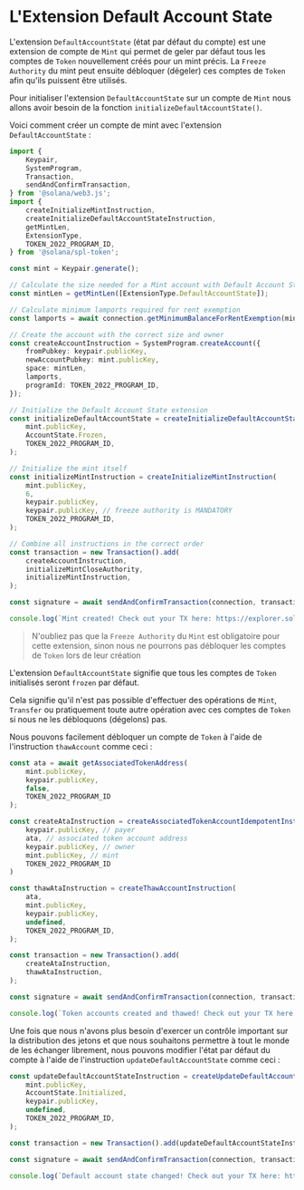 
# L'Extension Default Account State

L'extension `DefaultAccountState` (état par défaut du compte) est une extension de compte de `Mint` qui permet de geler par défaut tous les comptes de `Token` nouvellement créés pour un mint précis. La `Freeze Authority` du mint peut ensuite débloquer (dégeler) ces comptes de `Token` afin qu'ils puissent être utilisés.

<ArticleSection name="Initialisation du Compte de Mint" id="initializing-the-mint-account" level="h2" />

Pour initialiser l'extension `DefaultAccountState` sur un compte de `Mint` nous allons avoir besoin de la fonction `initializeDefaultAccountState()`. 

Voici comment créer un compte de mint avec l'extension `DefaultAccountState` :

```ts
import {
    Keypair,
    SystemProgram,
    Transaction,
    sendAndConfirmTransaction,
} from '@solana/web3.js';
import {
    createInitializeMintInstruction,
    createInitializeDefaultAccountStateInstruction,
    getMintLen,
    ExtensionType,
    TOKEN_2022_PROGRAM_ID,
} from '@solana/spl-token';

const mint = Keypair.generate();

// Calculate the size needed for a Mint account with Default Account State extension
const mintLen = getMintLen([ExtensionType.DefaultAccountState]);

// Calculate minimum lamports required for rent exemption
const lamports = await connection.getMinimumBalanceForRentExemption(mintLen);

// Create the account with the correct size and owner
const createAccountInstruction = SystemProgram.createAccount({
    fromPubkey: keypair.publicKey,
    newAccountPubkey: mint.publicKey,
    space: mintLen,
    lamports,
    programId: TOKEN_2022_PROGRAM_ID,
});

// Initialize the Default Account State extension
const initializeDefaultAccountState = createInitializeDefaultAccountStateInstruction(
    mint.publicKey,
    AccountState.Frozen,
    TOKEN_2022_PROGRAM_ID,
);

// Initialize the mint itself
const initializeMintInstruction = createInitializeMintInstruction(
    mint.publicKey,
    6,
    keypair.publicKey,
    keypair.publicKey, // freeze authority is MANDATORY
    TOKEN_2022_PROGRAM_ID,
);

// Combine all instructions in the correct order
const transaction = new Transaction().add(
    createAccountInstruction,
    initializeMintCloseAuthority,
    initializeMintInstruction,
);

const signature = await sendAndConfirmTransaction(connection, transaction, [keypair, mint]);

console.log(`Mint created! Check out your TX here: https://explorer.solana.com/tx/${signature}?cluster=devnet`);
```

> N'oubliez pas que la `Freeze Authority` du `Mint` est obligatoire pour cette extension, sinon nous ne pourrons pas débloquer les comptes de `Token` lors de leur création

<ArticleSection name="Déblocage d'un compte de Jeton" id="thawing-the-token-account" level="h2" />

L'extension `DefaultAccountState` signifie que tous les comptes de `Token` initialisés seront `frozen` par défaut.

Cela signifie qu'il n'est pas possible d'effectuer des opérations de `Mint`, `Transfer` ou pratiquement toute autre opération avec ces comptes de `Token` si nous ne les débloquons (dégelons) pas.

Nous pouvons facilement débloquer un compte de `Token` à l'aide de l'instruction `thawAccount` comme ceci :

```ts
const ata = await getAssociatedTokenAddress(
    mint.publicKey,
    keypair.publicKey,
    false,
    TOKEN_2022_PROGRAM_ID
);

const createAtaInstruction = createAssociatedTokenAccountIdempotentInstruction(
    keypair.publicKey, // payer
    ata, // associated token account address
    keypair.publicKey, // owner
    mint.publicKey, // mint
    TOKEN_2022_PROGRAM_ID
)

const thawAtaInstruction = createThawAccountInstruction(
    ata,
    mint.publicKey,
    keypair.publicKey,
    undefined,
    TOKEN_2022_PROGRAM_ID,
);

const transaction = new Transaction().add(
    createAtaInstruction,
    thawAtaInstruction,
);

const signature = await sendAndConfirmTransaction(connection, transaction, [keypair], {skipPreflight: true});

console.log(`Token accounts created and thawed! Check out your TX here: https://explorer.solana.com/tx/${signature}?cluster=devnet`);
```

<ArticleSection name="Modification du Default Account State" id="changing-the-default-account-state" level="h2" />

Une fois que nous n'avons plus besoin d'exercer un contrôle important sur la distribution des jetons et que nous souhaitons permettre à tout le monde de les échanger librement, nous pouvons modifier l'état par défaut du compte à l'aide de l'instruction `updateDefaultAccountState` comme ceci :

```ts
const updateDefaultAccountStateInstruction = createUpdateDefaultAccountStateInstruction(
    mint.publicKey,
    AccountState.Initialized,
    keypair.publicKey,
    undefined,
    TOKEN_2022_PROGRAM_ID,
);

const transaction = new Transaction().add(updateDefaultAccountStateInstruction);

const signature = await sendAndConfirmTransaction(connection, transaction, [keypair]);

console.log(`Default account state changed! Check out your TX here: https://explorer.solana.com/tx/${signature}?cluster=devnet`);
```